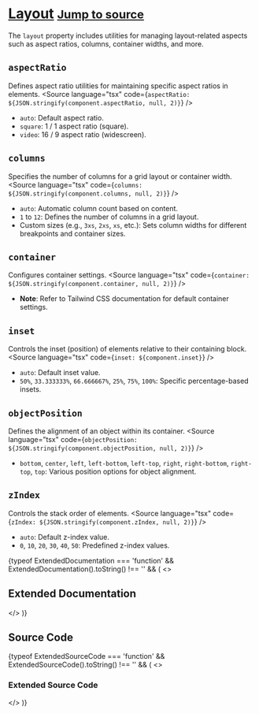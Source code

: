 
<Meta title="Tailwind/Theme/Layout" />

# [Layout](https://tailwindcss.com/docs/layout) <small className='text-xs'>[Jump to source](#source-code)</small>

The `layout` property includes utilities for managing layout-related aspects such as aspect ratios, columns, container widths, and more.

## `aspectRatio`
Defines aspect ratio utilities for maintaining specific aspect ratios in elements.
<Source language="tsx" code={`aspectRatio: ${JSON.stringify(component.aspectRatio, null, 2)}`} />
- `auto`: Default aspect ratio.
- `square`: 1 / 1 aspect ratio (square).
- `video`: 16 / 9 aspect ratio (widescreen).

## `columns`
Specifies the number of columns for a grid layout or container width.
<Source language="tsx" code={`columns: ${JSON.stringify(component.columns, null, 2)}`} />
- `auto`: Automatic column count based on content.
- `1` to `12`: Defines the number of columns in a grid layout.
- Custom sizes (e.g., `3xs`, `2xs`, `xs`, etc.): Sets column widths for different breakpoints and container sizes.

## `container`
Configures container settings.
<Source language="tsx" code={`container: ${JSON.stringify(component.container, null, 2)}`} />
- **Note**: Refer to Tailwind CSS documentation for default container settings.

## `inset`
Controls the inset (position) of elements relative to their containing block.
<Source language="tsx" code={`inset: ${component.inset}`} />
- `auto`: Default inset value.
- `50%`, `33.333333%`, `66.666667%`, `25%`, `75%`, `100%`: Specific percentage-based insets.

## `objectPosition`
Defines the alignment of an object within its container.
<Source language="tsx" code={`objectPosition: ${JSON.stringify(component.objectPosition, null, 2)}`} />
- `bottom`, `center`, `left`, `left-bottom`, `left-top`, `right`, `right-bottom`, `right-top`, `top`: Various position options for object alignment.

## `zIndex`
Controls the stack order of elements.
<Source language="tsx" code={`zIndex: ${JSON.stringify(component.zIndex, null, 2)}`} />
- `auto`: Default z-index value.
- `0`, `10`, `20`, `30`, `40`, `50`: Predefined z-index values.

{typeof ExtendedDocumentation === 'function' && ExtendedDocumentation().toString() !== '' && (
  <>
    <h2>Extended Documentation</h2>
    <ExtendedDocumentation />
  </>
)}

## Source Code
<Source language="js" code={componentRaw} />

{typeof ExtendedSourceCode === 'function' && ExtendedSourceCode().toString() !== '' && (
  <>
    <h3>Extended Source Code</h3>
    <ExtendedSourceCode />
  </>
)}
